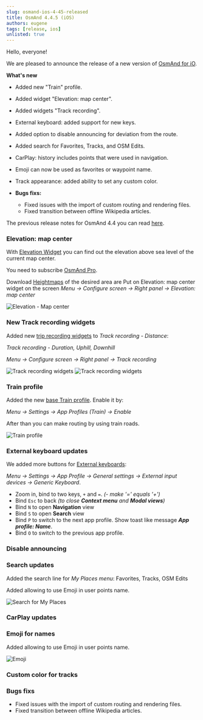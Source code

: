 ```yaml
---
slug: osmand-ios-4-45-released
title: OsmAnd 4.4.5 (iOS)
authors: eugene
tags: [release, ios]
unlisted: true
---
```




Hello, everyone!

We are pleased to announce the release of a new version of [OsmAnd for iO](https://itunes.apple.com/us/app/osmand-maps-travel-navigate/id934850257).

<!--truncate-->

**What's new**


* Added new "Train" profile.
* Added widget "Elevation: map center".
* Added widgets "Track recording".
* External keyboard: added support for new keys.
* Added option to disable announcing for deviation from the route.
* Added search for Favorites, Tracks, and OSM Edits.
* CarPlay: history includes points that were used in navigation.
* Emoji can now be used as favorites or waypoint name.
* Track appearance: added ability to set any custom color.
  
* **Bugs fixs:**
  * Fixed issues with the import of custom routing and rendering files.
  * Fixed transition between offline Wikipedia articles.

The previous release notes for OsmAnd 4.4 you can read [here](https://osmand.net/blog/osmand-ios-4-4-released).

### Elevation: map center

With [Elevation Widget](https://osmand.net/docs/user/widgets/info-widgets#-elevation-map-center) you can find out the elevation above sea level of the current map center. 

You need to subscribe [OsmAnd Pro](https://osmand.net/docs/user/purchases).

Download [Heightmaps](https://osmand.net/blog/Elevation#3d-heightmap) of the desired area are
Put on Elevation: map center widget on the screen _Menu → Configure screen →  Right panel → Elevation: map center_

![Elevation - Map center](./elevation.png)


### New Track recording widgets

Added new [trip recording widgets](https://osmand.net/docs/user/plugins/trip-recording#widgets) to _Track recording - Distance_: 

_Track recording - Duration, Uphill, Downhill_

_Menu → Configure screen → Right panel → Track recording_

![Track recording widgets](./track-recording-widgets.png) ![Track recording widgets](./track-recording-widgets_1.png)



### Train profile

Added the new [base Train profile](https://osmand.net/docs/user/personal/profiles). Enable it by: 

_Menu → Settings → App Profiles (Train) → Enable_

After than you can make routing by using train roads.

![Train profile](./train.png)

### External keyboard updates

We added more buttons for [External keyboards](https://osmand.net/docs/user/map/interact-with-map#external-input-device-buttons):

_Menu → Settings → App Profile → General settings → External input devices → Generic Keyboard_.
-  Zoom in, bind to two keys, `+` and `=`. _(- make '=' equals '+')_
-  Bind `Esc` to back _(to close **Context menu** and **Modal views**)_
-  Bind `N` to open **Navigation** view 
-  Bind `S` to open **Search** view
-  Bind `P` to switch to the next app profile. Show toast like message _**App profile: Name**_. 
-  Bind `O` to switch to the previous app profile.

### Disable announcing


### Search updates

Added the search line for _My Places menu_: Favorites, Tracks, OSM Edits

Added allowing to use Emoji in user points name.

![Search for My Places](./search.png)

### CarPlay updates


### Emoji for names

Added allowing to use Emoji in user points name.

![Emoji](./emoji.png)


### Custom color for tracks


### Bugs fixs

  * Fixed issues with the import of custom routing and rendering files.
  * Fixed transition between offline Wikipedia articles.
